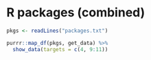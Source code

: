 # R packages (combined)

```r
pkgs <- readLines("packages.txt")

purrr::map_df(pkgs, get_data) %>% 
  show_data(targets = c(4, 9:11))
```
